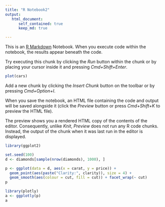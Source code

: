 ```yaml
---
title: "R Notebook2"
output:
   html_document:
      self_contained: true
      keep_md: true

---
```


This is an [R Markdown](http://rmarkdown.rstudio.com) Notebook. When you execute code within the notebook, the results appear beneath the code. 

Try executing this chunk by clicking the *Run* button within the chunk or by placing your cursor inside it and pressing *Cmd+Shift+Enter*. 

```r
plot(cars)
```

Add a new chunk by clicking the *Insert Chunk* button on the toolbar or by pressing *Cmd+Option+I*.

When you save the notebook, an HTML file containing the code and output will be saved alongside it (click the *Preview* button or press *Cmd+Shift+K* to preview the HTML file). 

The preview shows you a rendered HTML copy of the contents of the editor. Consequently, unlike *Knit*, *Preview* does not run any R code chunks. Instead, the output of the chunk when it was last run in the editor is displayed.
```r
library(ggplot2)

set.seed(100)
d <- diamonds[sample(nrow(diamonds), 1000), ]

p <- ggplot(data = d, aes(x = carat, y = price)) +
  geom_point(aes(paste("Clarity:", clarity)), size = 4) +
  geom_smooth(aes(colour = cut, fill = cut)) + facet_wrap(~ cut)
p

```

```r
library(plotly)
a <- ggplotly(p)
a
```

